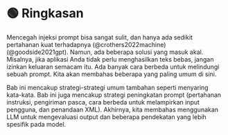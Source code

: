 
# 🟢 Ringkasan

Mencegah injeksi prompt bisa sangat sulit, dan hanya ada sedikit pertahanan kuat terhadapnya (@crothers2022machine)(@goodside2021gpt). Namun, ada beberapa solusi yang masuk akal. Misalnya, jika aplikasi Anda tidak perlu menghasilkan teks bebas, jangan izinkan keluaran semacam itu. Ada banyak cara berbeda untuk melindungi sebuah prompt. Kita akan membahas beberapa yang paling umum di sini.

Bab ini mencakup strategi-strategi umum tambahan seperti menyaring kata-kata. Bab ini juga mencakup strategi peningkatan prompt (pertahanan instruksi, pengiriman pasca, cara berbeda untuk melampirkan input pengguna, dan penandaan XML). Akhirnya, kita membahas menggunakan LLM untuk mengevaluasi output dan beberapa pendekatan yang lebih spesifik pada model.
